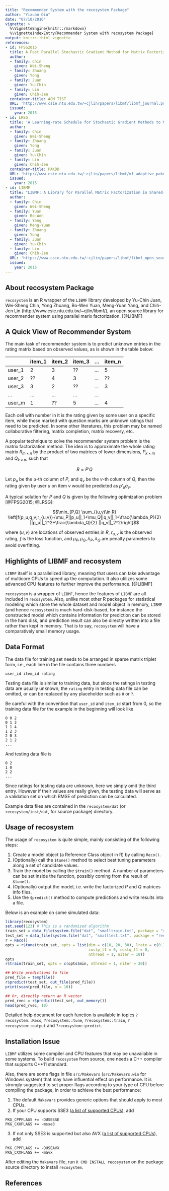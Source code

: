 ```yaml
---
title: "Recommender System with the recosystem Package"
author: "Yixuan Qiu"
date: "07/10/2016"
vignette: >
  %\VignetteEngine{knitr::rmarkdown}
  %\VignetteIndexEntry{Recommender System with recosystem Package}
output: knitr:::html_vignette
references:
- id: FPSG2015
  title: A Fast Parallel Stochastic Gradient Method for Matrix Factorization in Shared Memory Systems
  author:
  - family: Chin
    given: Wei-Sheng
  - family: Zhuang
    given: Yong
  - family: Juan
    given: Yu-Chin
  - family: Lin
    given: Chih-Jen
  container-title: ACM TIST
  URL: 'http://www.csie.ntu.edu.tw/~cjlin/papers/libmf/libmf_journal.pdf'
  issued:
    year: 2015
- id: LRSG
  title: 'A Learning-rate Schedule for Stochastic Gradient Methods to Matrix Factorization'
  author:
  - family: Chin
    given: Wei-Sheng
  - family: Zhuang
    given: Yong
  - family: Juan
    given: Yu-Chin
  - family: Lin
    given: Chih-Jen
  container-title: PAKDD
  URL: 'http://www.csie.ntu.edu.tw/~cjlin/papers/libmf/mf_adaptive_pakdd.pdf'
  issued:
    year: 2015
- id: LIBMF
  title: "LIBMF: A Library for Parallel Matrix Factorization in Shared-memory Systems"
  author:
  - family: Chin
    given: Wei-Sheng
  - family: Yuan
    given: Bo-Wen
  - family: Yang
    given: Meng-Yuan
  - family: Zhuang
    given: Yong
  - family: Juan
    given: Yu-Chin
  - family: Lin
    given: Chih-Jen
  URL: 'https://www.csie.ntu.edu.tw/~cjlin/papers/libmf/libmf_open_source.pdf'
  issued:
    year: 2015
---
```


<!--
%\VignetteEngine{knitr::rmarkdown}
%\VignetteIndexEntry{Recommender System with the recosystem Package}
-->

## About recosystem Package

`recosystem` is an R wrapper of the `LIBMF` library developed by
Yu-Chin Juan, Wei-Sheng Chin, Yong Zhuang, Bo-Wen Yuan, Meng-Yuan Yang,
and Chih-Jen Lin (http://www.csie.ntu.edu.tw/~cjlin/libmf/),
an open source library for recommender system using parallel marix
factorization. [@LIBMF]

## A Quick View of Recommender System

The main task of recommender system is to predict unknown entries in the
rating matrix based on observed values, as is shown in the table below:

|        | item_1 | item_2 | item_3 | ... | item_n |
|--------|--------|--------|--------|-----|--------|
| user_1 | 2      | 3      | ??     | ... | 5      |
| user_2 | ??     | 4      | 3      | ... | ??     |
| user_3 | 3      | 2      | ??     | ... | 3      |
| ...    | ...    | ...    | ...    | ... |        |
| user_m | 1      | ??     | 5      | ... | 4      |

Each cell with number in it is the rating given by some user on a specific
item, while those marked with question marks are unknown ratings that need
to be predicted. In some other literatures, this problem may be named
collaborative filtering, matrix completion, matrix recovery, etc.

A popular technique to solve the recommender system problem is the matrix
factorization method. The idea is to approximate the whole rating matrix
$R_{m\times n}$ by the product of two matrices of lower dimensions,
$P_{k\times m}$ and $Q_{k\times n}$, such that

$$R\approx P'Q$$

Let $p_u$ be the $u$-th column of $P$, and $q_v$ be the
$v$-th column of $Q$, then the rating given by user $u$ on item $v$
would be predicted as $p'_u q_v$.

A typical solution for $P$ and $Q$ is given by the following optimization
problem [@FPSG2015; @LRSG]:

$$\min_{P,Q} \sum_{(u,v)\in R} \left[f(p_u,q_v;r_{u,v})+\mu_P||p_u||_1+\mu_Q||q_v||_1+\frac{\lambda_P}{2} ||p_u||_2^2+\frac{\lambda_Q}{2} ||q_v||_2^2\right]$$

where $(u,v)$ are locations of observed entries in $R$, $r_{u,v}$ is
the observed rating, $f$ is the loss function, and
$\mu_P,\mu_Q,\lambda_P,\lambda_Q$ are penalty parameters
to avoid overfitting.

## Highlights of LIBMF and recosystem

`LIBMF` itself is a parallelized library, meaning that users can take
advantage of multicore CPUs to speed up the computation. It also utilizes 
some advanced CPU features to further improve the performance. [@LIBMF]

`recosystem` is a wrapper of `LIBMF`, hence the features of `LIBMF`
are all included in `recosystem`. Also, unlike most other R packages for
statistical modeling which store the whole dataset and model object in memory,
`LIBMF` (and hence `recosystem`) is much hard-disk-based, for instance
the constructed model which contains information for prediction can be stored
in the hard disk, and prediction result can also be directly written into a file
rather than kept in memory. That is to say, `recosystem` will have a
comparatively small memory usage.

## Data Format

The data file for training set needs to be arranged in
sparse matrix triplet form, i.e., each line in the file contains three
numbers

```
user_id item_id rating
```

Testing data file is similar to training data, but since the ratings in
testing data are usually unknown, the `rating` entry in testing data file
can be omitted, or can be replaced by any placeholder such as `0` or `?`.

Be careful with the convention that `user_id` and `item_id` start from 0,
so the training data file for the example in the beginning will look like

```
0 0 2
0 1 3
1 1 4
1 2 3
2 0 3
2 1 2
...
```

And testing data file is

```
0 2
1 0
2 2
...
```

Since ratings for testing data are unknown, here we simply omit the third entry.
However if their values are really given, the testing data will serve as
a validation set on which RMSE of prediction can be calculated.

Example data files are contained in the `recosystem/dat`
(or `recosystem/inst/dat`, for source package) directory.

## Usage of recosystem

The usage of `recosystem` is quite simple, mainly consisting of the following steps:

1. Create a model object (a Reference Class object in R) by calling `Reco()`.
2. (Optionally) call the `$tune()` method to select best tuning parameters
along a set of candidate values.
3. Train the model by calling the `$train()` method. A number of parameters
can be set inside the function, possibly coming from the result of `$tune()`.
4. (Optionally) output the model, i.e. write the factorized $P$ and $Q$
matrices info files.
5. Use the `$predict()` method to compute predictions and write results
into a file.

Below is an example on some simulated data:

```r
library(recosystem)
set.seed(123) # This is a randomized algorithm
train_set = data_file(system.file("dat", "smalltrain.txt", package = "recosystem"))
test_set = data_file(system.file("dat", "smalltest.txt", package = "recosystem"))
r = Reco()
opts = r$tune(train_set, opts = list(dim = c(10, 20, 30), lrate = c(0.1, 0.2),
                                     costp_l1 = 0, costq_l1 = 0,
                                     nthread = 1, niter = 10))
opts
r$train(train_set, opts = c(opts$min, nthread = 1, niter = 20))

## Write predictions to file
pred_file = tempfile()
r$predict(test_set, out_file(pred_file))
print(scan(pred_file, n = 10))

## Or, directly return an R vector
pred_rvec = r$predict(test_set, out_memory())
head(pred_rvec, 10)
```

Detailed help document for each function is available in topics
`?recosystem::Reco`, `?recosystem::tune`, `?recosystem::train`,
`?recosystem::output` and `?recosystem::predict`.

## Installation Issue

`LIBMF` utilizes some compiler and CPU features that may be unavailable
in some systems. To build `recosystem` from source, one needs a C++
compiler that supports C++11 standard.

Also, there are some flags in file `src/Makevars`
(`src/Makevars.win` for Windows system) that may have influential
effect on performance. It is strongly suggested to set proper flags
according to your type of CPU before compiling the package, in order to
achieve the best performance:

1. The default `Makevars` provides generic options that should apply to most
CPUs.
2. If your CPU supports SSE3
([a list of supported CPUs](http://en.wikipedia.org/wiki/SSE3)), add
```
PKG_CPPFLAGS += -DUSESSE
PKG_CXXFLAGS += -msse3
```
3. If not only SSE3 is supported but also AVX
([a list of supported CPUs](http://en.wikipedia.org/wiki/Advanced_Vector_Extensions)), add
```
PKG_CPPFLAGS += -DUSEAVX
PKG_CXXFLAGS += -mavx
```

After editing the `Makevars` file, run `R CMD INSTALL recosystem` on
the package source directory to install `recosystem`.

## References
